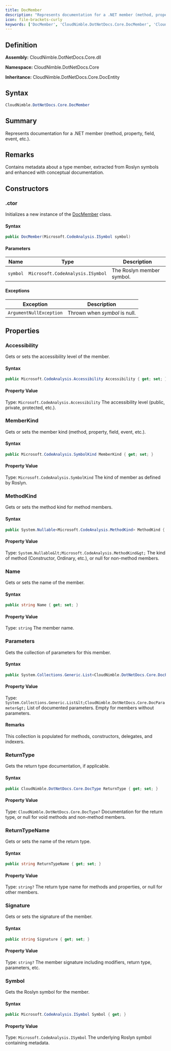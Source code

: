 ```yaml
---
title: DocMember
description: "Represents documentation for a .NET member (method, property, field, event, etc.)."
icon: file-brackets-curly
keywords: ['DocMember', 'CloudNimble.DotNetDocs.Core.DocMember', 'CloudNimble.DotNetDocs.Core', 'class', 'CloudNimble.DotNetDocs.Core.DocEntity']
---
```


## Definition

**Assembly:** CloudNimble.DotNetDocs.Core.dll

**Namespace:** CloudNimble.DotNetDocs.Core

**Inheritance:** CloudNimble.DotNetDocs.Core.DocEntity

## Syntax

```csharp
CloudNimble.DotNetDocs.Core.DocMember
```

## Summary

Represents documentation for a .NET member (method, property, field, event, etc.).

## Remarks

Contains metadata about a type member, extracted from Roslyn symbols and enhanced
            with conceptual documentation.

## Constructors

### .ctor

Initializes a new instance of the [DocMember](../DocMember.md) class.

#### Syntax

```csharp
public DocMember(Microsoft.CodeAnalysis.ISymbol symbol)
```

#### Parameters

| Name | Type | Description |
|------|------|-------------|
| `symbol` | `Microsoft.CodeAnalysis.ISymbol` | The Roslyn member symbol. |

#### Exceptions

| Exception | Description |
|-----------|-------------|
| `ArgumentNullException` | Thrown when *symbol* is null. |

## Properties

### Accessibility

Gets or sets the accessibility level of the member.

#### Syntax

```csharp
public Microsoft.CodeAnalysis.Accessibility Accessibility { get; set; }
```

#### Property Value

Type: `Microsoft.CodeAnalysis.Accessibility`
The accessibility level (public, private, protected, etc.).

### MemberKind

Gets or sets the member kind (method, property, field, event, etc.).

#### Syntax

```csharp
public Microsoft.CodeAnalysis.SymbolKind MemberKind { get; set; }
```

#### Property Value

Type: `Microsoft.CodeAnalysis.SymbolKind`
The kind of member as defined by Roslyn.

### MethodKind

Gets or sets the method kind for method members.

#### Syntax

```csharp
public System.Nullable<Microsoft.CodeAnalysis.MethodKind> MethodKind { get; set; }
```

#### Property Value

Type: `System.Nullable&lt;Microsoft.CodeAnalysis.MethodKind&gt;`
The kind of method (Constructor, Ordinary, etc.), or null for non-method members.

### Name

Gets or sets the name of the member.

#### Syntax

```csharp
public string Name { get; set; }
```

#### Property Value

Type: `string`
The member name.

### Parameters

Gets the collection of parameters for this member.

#### Syntax

```csharp
public System.Collections.Generic.List<CloudNimble.DotNetDocs.Core.DocParameter> Parameters { get; init; }
```

#### Property Value

Type: `System.Collections.Generic.List&lt;CloudNimble.DotNetDocs.Core.DocParameter&gt;`
List of documented parameters. Empty for members without parameters.

#### Remarks

This collection is populated for methods, constructors, delegates, and indexers.

### ReturnType

Gets the return type documentation, if applicable.

#### Syntax

```csharp
public CloudNimble.DotNetDocs.Core.DocType ReturnType { get; set; }
```

#### Property Value

Type: `CloudNimble.DotNetDocs.Core.DocType?`
Documentation for the return type, or null for void methods and non-method members.

### ReturnTypeName

Gets or sets the name of the return type.

#### Syntax

```csharp
public string ReturnTypeName { get; set; }
```

#### Property Value

Type: `string?`
The return type name for methods and properties, or null for other members.

### Signature

Gets or sets the signature of the member.

#### Syntax

```csharp
public string Signature { get; set; }
```

#### Property Value

Type: `string?`
The member signature including modifiers, return type, parameters, etc.

### Symbol

Gets the Roslyn symbol for the member.

#### Syntax

```csharp
public Microsoft.CodeAnalysis.ISymbol Symbol { get; }
```

#### Property Value

Type: `Microsoft.CodeAnalysis.ISymbol`
The underlying Roslyn symbol containing metadata.

